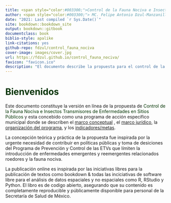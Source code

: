 ```yaml
--- 
title: <span style="color:#003300;">Control de la Fauna Nociva e Insectos Transmisores de Enfermedades en Sitios Públicos</span>
author: <span style="color:#003300;"> MC. Felipe Antonio Dzul-Manzanilla, Dr. Cipriano Gutierrez-Castro & Dr. Fabián Correa-Morales</span>
date: "2021: Last compiled `r Sys.Date()`"
site: bookdown::bookdown_site
output: bookdown::gitbook
documentclass: book
biblio-style: apalike
link-citations: yes
github-repo: fdzul/control_fauna_nociva
cover-image: images/cover.jpg
url: https://fdzul.github.io/control_fauna_nociva/
favicon: "favicon.ico"
description: "El documento describe la propuesta para el control de la fauna nociva e insectos transmisores de enfermedades"
---
```


# **<span style="color:#003300;"> Bienvenidos </span>** {-}

Este documento constituye la versión en línea de la propuesta de <span style="color:#003300;">Control de la Fauna Nociva e Insectos Transmisores de Enfermedades en Sitios Públicos</span> y esta concebido como una programa de acción específico municipal donde se describen el [marco conceptual](https://fdzul.github.io/control_fauna_nociva/marco-conceptual.html) , el [marco jurídico](https://fdzul.github.io/control_fauna_nociva/marco-juridico.html), la [organización del programa](https://fdzul.github.io/control_fauna_nociva/organizacion-programa.html), y los [indicadores/metas](https://fdzul.github.io/control_fauna_nociva/indicador-metas.html).


La concepción teórica y práctica de la propuesta fue inspirada por la urgente necesidad de contribuir en políticas públicas y toma de desiciones del Programa de Prevención y Control de las ETVs que límiten la introducción de enfermedades emergentes y reemergentes relacionados roedores y la fauna nociva.

La publicación online es inspirada por las iniciativas libres para la publicación de textos como bookdown & todas las inciciativas de software libre para el análisis de datos espaciales y no espaciales como R, RStudio y Python. El libro es de codigo abierto, asegurando que su contenido es completamente reproducible y públicamente disponible para personal de la Secretaría de Salud de México.

